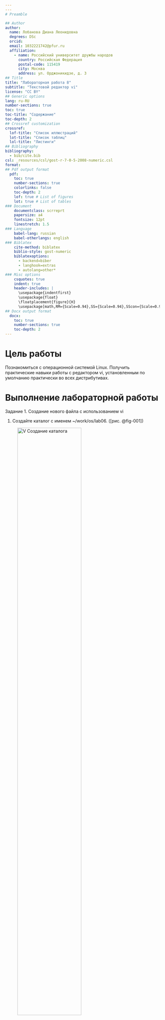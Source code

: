 ```yaml
---
---
# Preamble

## Author
author:
  name: Лобанова Диана Леонидовна
  degrees: DSc
  orcid: 
  email: 1032221742@pfur.ru
  affiliation:
    - name: Российский университет дружбы народов
      country: Российская Федерация
      postal-code: 115419
      city: Москва
      address: ул. Орджоникидзе, д. 3
## Title
title: "Лабораторная работа 8"
subtitle: "Текстовой редактор vi"
license: "CC BY"
## Generic options
lang: ru-RU
number-sections: true
toc: true
toc-title: "Содержание"
toc-depth: 2
## Crossref customization
crossref:
  lof-title: "Список иллюстраций"
  lot-title: "Список таблиц"
  lol-title: "Листинги"
## Bibliography
bibliography:
  - bib/cite.bib
csl: _resources/csl/gost-r-7-0-5-2008-numeric.csl
format:
## Pdf output format
  pdf:
    toc: true
    number-sections: true
    colorlinks: false
    toc-depth: 2
    lof: true # List of figures
    lot: true # List of tables
### Document
    documentclass: scrreprt
    papersize: a4
    fontsize: 12pt
    linestretch: 1.5
### Language
    babel-lang: russian
    babel-otherlangs: english
### Biblatex
    cite-method: biblatex
    biblio-style: gost-numeric
    biblatexoptions:
      - backend=biber
      - langhook=extras
      - autolang=other*
### Misc options
    csquotes: true
    indent: true
    header-includes: |
      \usepackage{indentfirst}
      \usepackage{float}
      \floatplacement{figure}{H}
      \usepackage[math,RM={Scale=0.94},SS={Scale=0.94},SScon={Scale=0.94},TT={Scale=MatchLowercase,FakeStretch=0.9},DefaultFeatures={Ligatures=Common}]{plex-otf}
## Docx output format
  docx:
    toc: true
    number-sections: true
    toc-depth: 2
---
```




# Цель работы

Познакомиться с операционной системой Linux. Получить практические навыки работы с редактором vi, установленным по умолчанию практически во всех дистрибутивах.



# Выполнение лабораторной работы

Задание 1. Создание нового файла с использованием vi

1. Создайте каталог с именем ~/work/os/lab06. ([рис. @fig-001])

![V Создание каталога](image/new_katalog.png){#fig-001 width=70%}

2. Перейдите во вновь созданный каталог.([рис. @fig-002])

![V Переход в новый каталог](image/go_new_katalog.png){#fig-002 width=70%}

3. Вызовите vi и создайте файл hello.sh
vi hello.sh ([рис. @fig-003])

![V Создание файла hello.sh](image/new_file.png){#fig-003 width=70%}

4. Нажмите клавишу i и вводите следующий текст.
#!/bin/bash
HELL=Hello
function hello {
	LOCAL HELLO=World
	echo $HELLO
	}
echo $HELLO
hello ([рис. @fig-004])

![V Ввод текста в файл hello.sh](image/new_text.png){#fig-004 width=70%}

5. Нажмите клавишу Esc для перехода в командный режим после завершения ввода
текста. ([рис. @fig-005])

![V Нажмаем клавишу Esc для перехода в командный режим](image/esc.png){#fig-005 width=70%}

6. Нажмите : для перехода в режим последней строки и внизу вашего экрана появится
приглашение в виде двоеточия. ([рис. @fig-006])

![V Нажмаем : для перехода в режим последней строки](image/two_dots.png){#fig-006 width=70%}

7. Нажмите w (записать) и q (выйти), а затем нажмите клавишу Enter для сохранения
вашего текста и завершения работы. ([рис. @fig-007])

![V Нажмаем w и q](image/wq.png){#fig-007 width=70%}

8. Сделайте файл исполняемым
chmod +x hello.sh ([рис. @fig-008])

![V Сделаем файл исполняемым](image/chmod_+x.png){#fig-008 width=70%}


Задание 2. Редактирование существующего файла

1. Вызовите vi на редактирование файла
vi ~/work/os/lab06/hello.sh

2. Установите курсор в конец слова HELL второй строки.

3. Перейдите в режим вставки и замените на HELLO. Нажмите Esc для возврата в командный режим.

4. Установите курсор на четвертую строку и сотрите слово LOCAL.

5. Перейдите в режим вставки и наберите следующий текст: local, нажмите Esc для
возврата в командный режим.

6. Установите курсор на последней строке файла. Вставьте после неё строку, содержащую
следующий текст: echo $HELLO.

7. Нажмите Esc для перехода в командный режим.
8. Удалите последнюю строку.

9. Введите команду отмены изменений u для отмены последней команды.

10. Введите символ : для перехода в режим последней строки. Запишите произведённые
изменения и выйдите из vi.



# Выводы

В этой лабораторной работе мы познакомились с текстовой редактор vi, её структурой и горячими клавишами. 
Изучили новые возможности управления файловой системой, выполнили данные нам задания.


